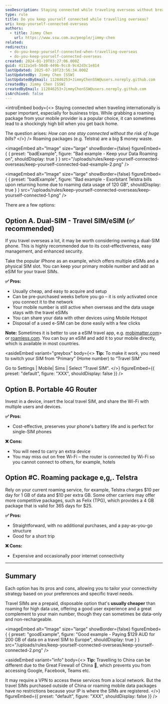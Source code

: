 ```yaml
---
seoDescription: Staying connected while traveling overseas without breaking the bank, explore affordable options like dual-SIM phones, portable routers, and prepaid travel SIMs.
type: rule
title: Do you keep yourself connected while travelling overseas?
uri: keep-yourself-connected-overseas
authors:
  - title: Jimmy Chen
    url: https://www.ssw.com.au/people/jimmy-chen
related:
redirects:
  - do-you-keep-yourself-connected-when-travelling-overseas
  - do-you-keep-yourself-connected-overseas
created: 2024-01-19T03:27:06.000Z
guid: 4112a1e5-50d8-449b-9cc8-9c42d3c1e814
lastUpdated: 2025-07-10T23:56:34.000Z
lastUpdatedBy: Jimmy Chen [SSW]
lastUpdatedByEmail: 112846253+JimmyChenSSW@users.noreply.github.com
createdBy: Jimmy Chen [SSW]
createdByEmail: 112846253+JimmyChenSSW@users.noreply.github.com
isArchived: false
---
```


<introEmbed
  body={<>
Staying connected when traveling internationally is super important, especially for business trips. While grabbing a roaming package from your mobile provider is a popular choice, it can sometimes lead to a shockingly high bill when you get back home.

The question arises: _How can one stay connected without the risk of huge bills?_
  </>}
/>
Roaming packages (e.g. Telstra) are a big $ money waste.

<imageEmbed
  alt="Image"
  size="large"
  showBorder={false}
  figureEmbed={ {
    preset: "badExample",
    figure: "Bad example - Keep your Data Roaming on",
    shouldDisplay: true
  } }
  src="/uploads/rules/keep-yourself-connected-overseas/keep-yourself-connected-bad-example-2.png"
/>


<imageEmbed
  alt="Image"
  size="large"
  showBorder={false}
  figureEmbed={ {
    preset: "badExample",
    figure: "Bad example - Exorbitant Telstra bills upon returning home due to roaming data usage of 120 GB",
    shouldDisplay: true
  } }
  src="/uploads/rules/keep-yourself-connected-overseas/keep-yourself-connected-1.png"
/>


There are a few options:

## Option A. Dual-SIM - Travel SIM/eSIM (✅ recommended)

If you travel overseas a lot, it may be worth considering owning a dual-SIM phone. This is highly recommended due to its cost-effectiveness, easy management, and enhanced security.

Take the popular iPhone as an example, which offers multiple eSIMs and a physical SIM slot. You can keep your primary mobile number and add an eSIM for your travel SIMs.

**✅ Pros:**

* Usually cheap, and easy to acquire and setup
* Can be pre-purchased weeks before you go – it is only activated once you connect it to the network
* Your mobile number is still active when overseas and the data usage stays with the travel eSIMs
* You can share your data with other devices using Mobile Hotspot
* Disposal of a used e-SIM can be done easily with a few clicks

**Note:** Sometimes it is better to use a eSIM travel app, e.g. [mobimatter.com](https://mobimatter.com)> or [roamless.com](https://roamless.com). You can buy an eSIM and add it to your mobile directly, which is available in most countries.


<asideEmbed
  variant="greybox"
  body={<>
    **Tip:** To make it work, you need to switch your SIM from “Primary” (Home number) to “Travel SIM”

Go to Settings | Mobile| Sims | Select “Travel SIM".
  </>}
  figureEmbed={{
    preset: "default",
    figure: "XXX",
    shouldDisplay: false
  }}
/>


## Option B. Portable 4G Router

Invest in a device, insert the local travel SIM, and share the Wi-Fi with multiple users and devices.

**✅ Pros:**
* Cost-effective, preserves your phone's battery life and is perfect for single-SIM phones

**❌ Cons:**
* You will need to carry an extra device
* You may miss out on free Wi-Fi – the router is connected by Wi-Fi so you cannot connect to others, for example, hotels

## Option #C. Roaming package e,g,. Telstra

Rely on your current roaming service, for example, Telstra charges $10 per day for 1 GB of data and $10 per extra GB. Some other carriers may offer more competitive packages, such as Felix (TPG), which provides a 4 GB package that is valid for 365 days for $25.

**✅ Pros:**
* Straightforward, with no additional purchases, and a pay-as-you-go structure
* Good for a short trip

**❌ Cons:**
* Expensive and occasionally poor internet connectivity

---

## Summary

Each option has its pros and cons, allowing you to tailor your connectivity strategy based on your preferences and specific travel needs.

Travel SIMs are a prepaid, disposable option that's **usually cheaper** than roaming for high data use, offering a good user experience and a great complement to your main number, though they can sometimes be data-only and non-rechargeable.

<imageEmbed
  alt="Image"
  size="large"
  showBorder={false}
  figureEmbed={ {
    preset: "goodExample",
    figure: "Good example - Paying $129 AUD for 200 GB of data on a travel SIM to Europe",
    shouldDisplay: true
  } }
  src="/uploads/rules/keep-yourself-connected-overseas/keep-yourself-connected-2.png"
/>



<asideEmbed
  variant="info"
  body={<>
    **Tip:** Travelling to China can be different due to the Great Firewall of China 🧱, which prevents you from accessing Google, Facebook, Teams etc.

It may require a VPN to access these services from a local network. But the travel SIMs purchased outside of China or roaming mobile data packages have no restrictions because your IP is where the SIMs are registered.
  </>}
  figureEmbed={{
    preset: "default",
    figure: "XXX",
    shouldDisplay: false
  }}
/>
